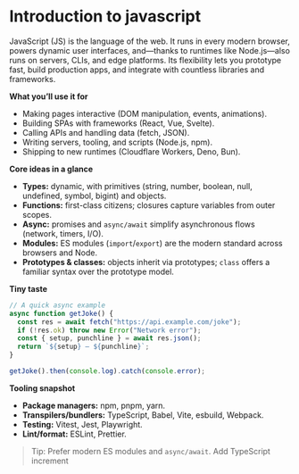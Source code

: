 # Introduction to javascript

JavaScript (JS) is the language of the web. It runs in every modern browser, powers dynamic user interfaces, and—thanks to runtimes like Node.js—also runs on servers, CLIs, and edge platforms. Its flexibility lets you prototype fast, build production apps, and integrate with countless libraries and frameworks.

**What you’ll use it for**
- Making pages interactive (DOM manipulation, events, animations).
- Building SPAs with frameworks (React, Vue, Svelte).
- Calling APIs and handling data (fetch, JSON).
- Writing servers, tooling, and scripts (Node.js, npm).
- Shipping to new runtimes (Cloudflare Workers, Deno, Bun).

**Core ideas in a glance**
- **Types:** dynamic, with primitives (string, number, boolean, null, undefined, symbol, bigint) and objects.
- **Functions:** first-class citizens; closures capture variables from outer scopes.
- **Async:** promises and `async/await` simplify asynchronous flows (network, timers, I/O).
- **Modules:** ES modules (`import`/`export`) are the modern standard across browsers and Node.
- **Prototypes & classes:** objects inherit via prototypes; `class` offers a familiar syntax over the prototype model.

**Tiny taste**
~~~js
// A quick async example
async function getJoke() {
  const res = await fetch("https://api.example.com/joke");
  if (!res.ok) throw new Error("Network error");
  const { setup, punchline } = await res.json();
  return `${setup} — ${punchline}`;
}

getJoke().then(console.log).catch(console.error);
~~~

**Tooling snapshot**
- **Package managers:** npm, pnpm, yarn.
- **Transpilers/bundlers:** TypeScript, Babel, Vite, esbuild, Webpack.
- **Testing:** Vitest, Jest, Playwright.
- **Lint/format:** ESLint, Prettier.

> Tip: Prefer modern ES modules and `async/await`. Add TypeScript increment